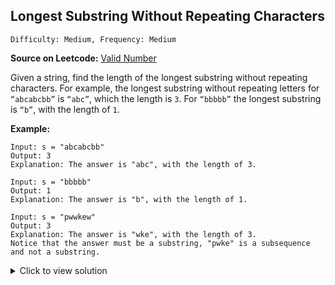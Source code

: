 ## Longest Substring Without Repeating Characters

`Difficulty: Medium, Frequency: Medium`

**Source on Leetcode:** [Valid Number](https://leetcode.com/problems/valid-number/)

Given a string, find the length of the longest substring without repeating characters. For
example, the longest substring without repeating letters for `“abcabcbb”` is `“abc”`, which
the length is `3`. For `“bbbbb”` the longest substring is `“b”`, with the length of `1`.

**Example:**

```
Input: s = "abcabcbb"
Output: 3
Explanation: The answer is "abc", with the length of 3.
```
```
Input: s = "bbbbb"
Output: 1
Explanation: The answer is "b", with the length of 1.
```
```
Input: s = "pwwkew"
Output: 3
Explanation: The answer is "wke", with the length of 3.
Notice that the answer must be a substring, "pwke" is a subsequence and not a substring.
```

<details>
<summary>Click to view solution</summary>

```js
const lengthOfLongestSubstring = str => {
    // Initialize the maximum length of the longest substring without repeating characters
    let max_length = 0;
    // Initialize the current length of the substring without repeating characters
    let current = 0;
    // Initialize a hash table to store characters as keys and their indices as values
    let hash = {}; 
    
    // If the input string has less than 2 characters, return the length of the string
    if(str.length < 2) {
        return str.length;
    }
    
    // Iterate over the input string
    for(let i = 0; i < str.length;  i++) {
        // If the current character is not in the hash table
        if(hash[str[i]] == null) {
            // Increment the current length of the substring without repeating characters
            current += 1;
        } else {
            // Update the current length of the substring without repeating characters
            // by taking the minimum of the difference between the current index and the previous index of the character, 
            // and the current length plus 1
            current = Math.min(i - hash[str[i]], current + 1);
        }
        
        // Update the maximum length of the longest substring without repeating characters
        max_length = Math.max(max_length, current);
        // Update the hash table with the current character and its index
        hash[str[i]] = i; 
    }
    // Return the maximum length of the longest substring without repeating characters
    return max_length;
};

```
**Time complexity:**

The time complexity of this code is `O(n)`, where n is the length of the input string. This is because in the worst case scenario, the code iterates through the entire string and updates the hash object and the current and max_length variables once for each character in the string. The hash object allows for constant time lookups and updates, so the overall time complexity is linear in the size of the input.
</details>